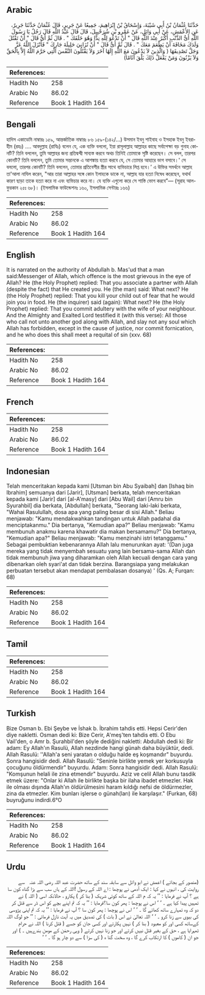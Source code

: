 ## Arabic


<div dir="rtl" lang="ar" style={{fontSize:'larger',backgroundColor:'#f8f9fa',padding:20}}>
حَدَّثَنَا عُثْمَانُ بْنُ أَبِي شَيْبَةَ، وَإِسْحَاقُ بْنُ إِبْرَاهِيمَ، جَمِيعًا عَنْ جَرِيرٍ، قَالَ عُثْمَانُ حَدَّثَنَا جَرِيرٌ، عَنِ الأَعْمَشِ، عَنْ أَبِي وَائِلٍ، عَنْ عَمْرِو بْنِ شُرَحْبِيلَ، قَالَ قَالَ عَبْدُ اللَّهِ قَالَ رَجُلٌ يَا رَسُولَ اللَّهِ أَىُّ الذَّنْبِ أَكْبَرُ عِنْدَ اللَّهِ قَالَ ‏"‏ أَنْ تَدْعُوَ لِلَّهِ نِدًّا وَهُوَ خَلَقَكَ ‏"‏ ‏.‏ قَالَ ثُمَّ أَىٌّ قَالَ ‏"‏ أَنْ تَقْتُلَ وَلَدَكَ مَخَافَةَ أَنْ يَطْعَمَ مَعَكَ ‏"‏ ‏.‏ قَالَ ثُمَّ أَىٌّ قَالَ ‏"‏ أَنْ تُزَانِيَ حَلِيلَةَ جَارِكَ ‏"‏ فَأَنْزَلَ اللَّهُ عَزَّ وَجَلَّ تَصْدِيقَهَا ‏(‏ وَالَّذِينَ لاَ يَدْعُونَ مَعَ اللَّهِ إِلَهًا آخَرَ وَلاَ يَقْتُلُونَ النَّفْسَ الَّتِي حَرَّمَ اللَّهُ إِلاَّ بِالْحَقِّ وَلاَ يَزْنُونَ وَمَنْ يَفْعَلْ ذَلِكَ يَلْقَ أَثَامًا‏)‏
</div>
<div style={{backgroundColor:'#f8f9fa',padding:20, marginBottom: 10}}><table> <thead> <tr> <th>References:</th> <th></th> </tr> </thead> <tbody><tr><td>Hadith No</td><td>258</td></tr><tr><td>Arabic No</td><td>86.02</td></tr><tr><td>Reference</td><td>Book 1 Hadith 164</td></tr></tbody></table></div>

## Bengali


<div dir="ltr" lang="bn" style={{fontSize:'larger',backgroundColor:'#f8f9fa',padding:20}}>
হাদিস একাডেমি নাম্বারঃ ১৫৯, আন্তর্জাতিক নাম্বারঃ ৮৬ ১৫৯-(১৪২/...) উসমান ইবনু শাইবাহ ও ইসহাক ইবনু ইবরাহীম (রহঃ) .... আবদুল্লাহ (রাযিঃ) বলেন যে, এক ব্যক্তি বললো, ইয়া রাসূলাল্লাহ আল্লাহর কাছে সর্বাপেক্ষা বড় গুনাহ কোনটি? তিনি বললেন, তুমি আল্লাহর জন্য প্রতিদ্বন্দ্বী সাব্যস্ত করবে অথচ তিনিই তোমাকে সৃষ্টি করেছেন। সে বলল, তারপর কোনটি? তিনি বললেন, তুমি তোমার সন্তানকে এ আশঙ্কায় হত্যা করবে যে, সে তোমার আহারে ভাগ বসাবে।' সে বললো, তারপর কোনটি? তিনি বললেন, তোমার প্রতিবেশীর স্ত্রীর সাথে ব্যভিচারে লিপ্ত হবে।’ এ উক্তির সমর্থনে আল্লাহ তা'আলা নাযিল করেন, "আর তারা আল্লাহর সঙ্গে কোন ইলাহকে ডাকে না, আল্লাহ যার হত্যা নিষেধ করেছেন, যথার্থ কারণ ছাড়া তাকে হত্যা করে না এবং ব্যভিচার করে না। যে ব্যক্তি এগুলো করে সে শাস্তি ভোগ করবে”— (সূরাহ আল-ফুরকান ২৫ঃ ৬৮)। (ইসলামিক ফাউন্ডেশনঃ ১৬০, ইসলামিক সেন্টারঃ ১৬৬)
</div>
<div style={{backgroundColor:'#f8f9fa',padding:20, marginBottom: 10}}><table> <thead> <tr> <th>References:</th> <th></th> </tr> </thead> <tbody><tr><td>Hadith No</td><td>258</td></tr><tr><td>Arabic No</td><td>86.02</td></tr><tr><td>Reference</td><td>Book 1 Hadith 164</td></tr></tbody></table></div>

## English


<div dir="ltr" lang="en" style={{fontSize:'larger',backgroundColor:'#f8f9fa',padding:20}}>
It is narrated on the authority of Abdullah b. Mas'ud that a man said:Messenger of Allah, which offence is the most grievous in the eye of Allah? He (the Holy Prophet) replied: That you associate a partner with Allah (despite the fact) that He created you. He (the man) said: What next? He (the Holy Prophet) replied: That you kill your child out of fear that he would join you in food. He (the inquirer) said (again): What next? He (the Holy Prophet) replied: That you commit adultery with the wife of your neighbour. And the Almighty and Exalted Lord testified it (with this verse): All those who call not unto another god along with Allah, and slay not any soul which Allah has forbidden, except in the cause of justice, nor commit fornication, and he who does this shall meet a requital of sin (xxv. 68)
</div>
<div style={{backgroundColor:'#f8f9fa',padding:20, marginBottom: 10}}><table> <thead> <tr> <th>References:</th> <th></th> </tr> </thead> <tbody><tr><td>Hadith No</td><td>258</td></tr><tr><td>Arabic No</td><td>86.02</td></tr><tr><td>Reference</td><td>Book 1 Hadith 164</td></tr></tbody></table></div>

## French


<div dir="ltr" lang="fr" style={{fontSize:'larger',backgroundColor:'#f8f9fa',padding:20}}>

</div>
<div style={{backgroundColor:'#f8f9fa',padding:20, marginBottom: 10}}><table> <thead> <tr> <th>References:</th> <th></th> </tr> </thead> <tbody><tr><td>Hadith No</td><td>258</td></tr><tr><td>Arabic No</td><td>86.02</td></tr><tr><td>Reference</td><td>Book 1 Hadith 164</td></tr></tbody></table></div>

## Indonesian


<div dir="ltr" lang="id" style={{fontSize:'larger',backgroundColor:'#f8f9fa',padding:20}}>
Telah menceritakan kepada kami [Utsman bin Abu Syaibah] dan [Ishaq bin Ibrahim] semuanya dari [Jarir], [Utsman] berkata, telah menceritakan kepada kami [Jarir] dari [al-A'masy] dari [Abu Wail] dari [Amru bin Syurahbil] dia berkata, [Abdullah] berkata, "Seorang laki-laki berkata, "Wahai Rasulullah, dosa apa yang paling besar di sisi Allah." Beliau menjawab: "Kamu mendakwahkan tandingan untuk Allah padahal dia menciptakanmu." Dia bertanya, "Kemudian apa?" Beliau menjawab: "Kamu membunuh anakmu karena khawatir dia makan bersamamu?" Dia bertanya, "Kemudian apa?" Beliau menjawab: "Kamu menzinahi istri tetanggamu." Sebagai pembuktian kebenarannya Allah lalu menurunkan ayat: '(Dan juga mereka yang tidak menyembah sesuatu yang lain bersama-sama Allah dan tidak membunuh jiwa yang diharamkan oleh Allah kecuali dengan cara yang dibenarkan oleh syari'at dan tidak berzina. Barangsiapa yang melakukan perbuatan tersebut akan mendapat pembalasan dosanya) ' (Qs. A; Furqan: 68)
</div>
<div style={{backgroundColor:'#f8f9fa',padding:20, marginBottom: 10}}><table> <thead> <tr> <th>References:</th> <th></th> </tr> </thead> <tbody><tr><td>Hadith No</td><td>258</td></tr><tr><td>Arabic No</td><td>86.02</td></tr><tr><td>Reference</td><td>Book 1 Hadith 164</td></tr></tbody></table></div>

## Tamil


<div dir="ltr" lang="ta" style={{fontSize:'larger',backgroundColor:'#f8f9fa',padding:20}}>

</div>
<div style={{backgroundColor:'#f8f9fa',padding:20, marginBottom: 10}}><table> <thead> <tr> <th>References:</th> <th></th> </tr> </thead> <tbody><tr><td>Hadith No</td><td>258</td></tr><tr><td>Arabic No</td><td>86.02</td></tr><tr><td>Reference</td><td>Book 1 Hadith 164</td></tr></tbody></table></div>

## Turkish


<div dir="ltr" lang="tr" style={{fontSize:'larger',backgroundColor:'#f8f9fa',padding:20}}>
Bize Osman b. Ebi Şeybe ve İshak b. İbrahim tahdis etti. Hepsi Cerir'den diye nakletti. Osman dedi ki: Bize Cerir, A'meş'ten tahdis etti. O Ebu Vail'den, o Amr b. Şurahbil'den şöyle dediğini nakletti: Abdullah dedi ki: Bir adam: Ey Allah'ın Rasulü, Allah nezdinde hangi günah daha büyüktür, dedi. Allah Rasulü: ''Allah'a seni yaratan o olduğu halde eş koşmandır" buyurdu. Sonra hangisidir dedi. Allah Rasulü: "Seninle birlikte yemek yer korkusuyla çocuğunu öldürmendir" buyurdu. Adam: Sonra hangisidir dedi. Allah Rasulü: "Komşunun helali ile zina etmendir" buyurdu. Aziz ve celil Allah bunu tasdik etmek üzere: "Onlar ki Allah ile birlikte başka bir ilaha ibadet etmezler. Hak ile olması dışında Allah'ın öldürülmesini haram kıldığı nefsi de öldürmezler, zina da etmezler. Kim bunları işlerse o günah(ları) ile karşılaşır." (Furkan, 68) buyruğunu indirdi.6°O
</div>
<div style={{backgroundColor:'#f8f9fa',padding:20, marginBottom: 10}}><table> <thead> <tr> <th>References:</th> <th></th> </tr> </thead> <tbody><tr><td>Hadith No</td><td>258</td></tr><tr><td>Arabic No</td><td>86.02</td></tr><tr><td>Reference</td><td>Book 1 Hadith 164</td></tr></tbody></table></div>

## Urdu


<div dir="rtl" lang="ur" style={{fontSize:'larger',backgroundColor:'#f8f9fa',padding:20}}>
(منصور کے بجائے ) اعمش نے ابو وائل سے سابقہ سند کے ساتھ حضرت عبد اللہ ‌رضی ‌اللہ ‌عنہ ‌ ‌ سے روایت کی ، انہوں نے کہا : ایک آدمی نے پوچھا : اے اللہ کے رسول !اللہ کے ہاں سب سے بڑا گناہ کون سا ہے ؟ آپ نے فرمایا : ’’ یہ کہ م اللہ کے ساتھ کوئی شریک ( بنا کر ) پکارو ، حالانکہ اسی ( اللہ ) نے تمہیں پیدا کیا ہے ۔ ‘ ‘ اس نے پوچھا : پھر کون سا؟فرمایا : ’’ یہ کہ تم اپنے بچے کو اس ڈر سے قتل کر دو کہ وہ تمہارے ساتھ کھائے گا ۔ ‘ ‘ اس نے پوچھا : پھر کون سا ؟ آپ نے فرمایا : ’’ یہ کہ تم اپنی پڑوسی کی بیوی سے زنا کرو ۔ ‘ ‘ اللہ تعالیٰ نے اس ( بات ) کی تصدیق میں یہ آیت نازل فرمائی : ’’ جو لوگ اللہ کےساتھ کسی اور کو معبود ( بنا کر ) نہیں پکارتے اور کسی جان کو جسے ( قتل کرنا ) اللہ نے حرام ٹھہرایا ہے ، حق کے بغیر قتل نیہں کرتے اور جو زنا نہیں کرتے ( وہی رحمٰن کے مومن بندےہیں ۔ ) اور جو ان ( کاموں ) کا ارتکاب کرے گا ، وہ سخت گنا ہ ( کی سزا ) سے دو چار ہو گا ۔ ‘ ‘
</div>
<div style={{backgroundColor:'#f8f9fa',padding:20, marginBottom: 10}}><table> <thead> <tr> <th>References:</th> <th></th> </tr> </thead> <tbody><tr><td>Hadith No</td><td>258</td></tr><tr><td>Arabic No</td><td>86.02</td></tr><tr><td>Reference</td><td>Book 1 Hadith 164</td></tr></tbody></table></div>